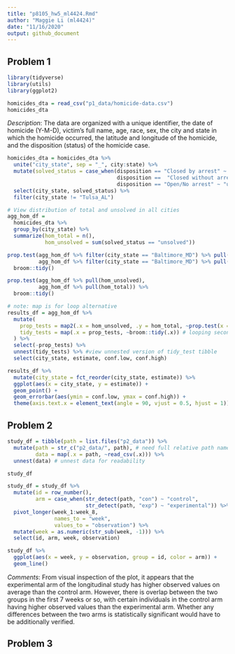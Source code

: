 ```yaml
---
title: "p8105_hw5_ml4424.Rmd"
author: "Maggie Li (ml4424)"
date: "11/16/2020"
output: github_document
---
```


## Problem 1

```r
library(tidyverse)
library(utils)
library(ggplot2)

homicides_dta = read_csv("p1_data/homicide-data.csv")
homicides_dta
```

*Description*: The data are organized with a unique identifier, the date of homicide (Y-M-D), victim's full name, age, race, sex, the city and state in which the homicide occurred, the latitude and longitude of the homicide, and the disposition (status) of the homicide case.

```r
homicides_dta = homicides_dta %>% 
  unite("city_state", sep = "_", city:state) %>%
  mutate(solved_status = case_when(disposition == "Closed by arrest" ~ "solved",
                                   disposition ==  "Closed without arrest" ~ "unsolved",
                                   disposition == "Open/No arrest" ~ "unsolved")) %>% 
  select(city_state, solved_status) %>% 
  filter(city_state != "Tulsa_AL")

# View distribution of total and unsolved in all cities
agg_hom_df = 
  homicides_dta %>% 
  group_by(city_state) %>%
  summarize(hom_total = n(),
            hom_unsolved = sum(solved_status == "unsolved"))

```

```r
prop.test(agg_hom_df %>% filter(city_state == "Baltimore_MD") %>% pull(hom_unsolved),
          agg_hom_df %>% filter(city_state == "Baltimore_MD") %>% pull(hom_total)) %>% 
  broom::tidy()

```

```r

prop.test(agg_hom_df %>% pull(hom_unsolved),
          agg_hom_df %>% pull(hom_total)) %>% 
  broom::tidy()

# note: map is for loop alternative
results_df = agg_hom_df %>% 
  mutate(
    prop_tests = map2(.x = hom_unsolved, .y = hom_total, ~prop.test(x = .x, n = .y)), # looping first arg
    tidy_tests = map(.x = prop_tests, ~broom::tidy(.x)) # looping second arg; tibble within tibble in nested format
  ) %>% 
  select(-prop_tests) %>% 
  unnest(tidy_tests) %>% #view unnested version of tidy_test tibble
  select(city_state, estimate, conf.low, conf.high)
```

```r
results_df %>% 
  mutate(city_state = fct_reorder(city_state, estimate)) %>% 
  ggplot(aes(x = city_state, y = estimate)) +
  geom_point() +
  geom_errorbar(aes(ymin = conf.low, ymax = conf.high)) +
  theme(axis.text.x = element_text(angle = 90, vjust = 0.5, hjust = 1))
```

## Problem 2

```r
study_df = tibble(path = list.files("p2_data")) %>% 
  mutate(path = str_c("p2_data/", path), # need full relative path name
         data = map(.x = path, ~read_csv(.x))) %>% 
  unnest(data) # unnest data for readability

study_df

```

```r
study_df = study_df %>% 
  mutate(id = row_number(),
         arm = case_when(str_detect(path, "con") ~ "control",
                         str_detect(path, "exp") ~ "experimental")) %>% 
  pivot_longer(week_1:week_8,
               names_to = "week",
               values_to = "observation") %>% 
  mutate(week = as.numeric(str_sub(week, -1))) %>% 
  select(id, arm, week, observation)

```

```r
study_df %>% 
  ggplot(aes(x = week, y = observation, group = id, color = arm)) +
  geom_line()
```

*Comments*: From visual inspection of the plot, it appears that the experimental arm of the longitudinal study has higher observed values on average than the control arm. However, there is overlap between the two groups in the first 7 weeks or so, with certain individuals in the control arm having higher observed values than the experimental arm. Whether any differences between the two arms is statistically significant would have to be additionally verified.

## Problem 3

```r

```

